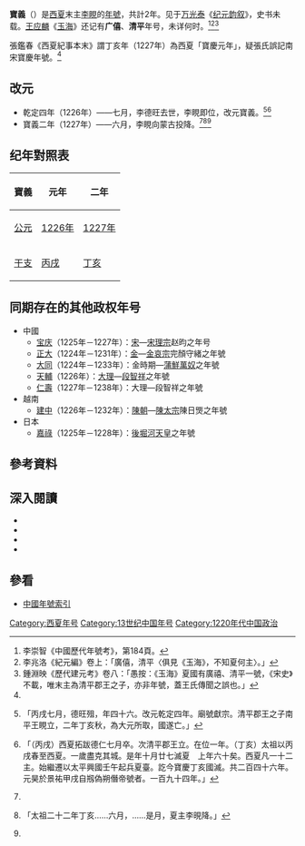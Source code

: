 {{Redirect2|清平|地方|清平縣}}
{{Eranamebox|年号=寶義
|起讫时间= 1226年七月－1227年六月
|政权= [[西夏|西夏]]
|帝王= 末主[[李睍|李睍]]
|历时= 2年
|timeline= <timeline>
ImageSize  = width:200 height:50
PlotArea   = width:180 height:30 left:10 bottom:20
TimeAxis   = orientation:horizontal
DateFormat = yyyy
Period     = from:1032 till:1227
AlignBars  = early
ScaleMajor = increment:50 start:1032
Colors =
  id:canvas value:rgb(1,1,0.85)
BackgroundColors = canvas:canvas
PlotData =
  width:15 color:black
  bar:era from:start till:end
  bar:era from:1226 till:1227 color:red
  bar:era from:1226 till:1227 color:yellow
</timeline>
|说明=寶義在<span style="color: red;">'''西夏'''</span>及李睍時期的位置
}}
'''寶義'''（{{kj|1226年|七月|1227年|六月}}）是[[西夏|西夏]]末主[[李睍|李睍]]的[[年號|年號]]，共計2年。见于[[万光泰|万光泰]]《[[纪元韵叙|纪元韵叙]]》，史书未载。[[王应麟|王应麟]]《[[玉海|玉海]]》还记有'''广僖'''、'''清平'''年号，未详何时。<ref name="李崇智">李崇智《中國歷代年號考》，第184頁。</ref><ref>李兆洛《紀元編》卷上：「廣僖，清平〈俱見《玉海》，不知夏何主〉。」</ref><ref>鍾淵映《歷代建元考》卷八：「愚按：《玉海》夏國有廣禧、清平一號，《宋史》不載，唯末主為清平郡王之子，亦非年號，蓋王氏傳聞之誤也。」</ref>

張鑑春《西夏紀事本末》謂丁亥年（1227年）為西夏「寶慶元年」，疑張氏誤記南宋寶慶年號。<ref name="李崇智"/>

==改元==
*乾定四年（1226年）——七月，李德旺去世，李睍即位，改元寶義。<ref name="宋史">{{cite wikisource|title=宋史列傳卷第二百四十五外國二夏國下|last=脫脫|wslink=zh:宋史/卷486}}「丙戌七月，德旺殂，年四十六。改元乾定四年。廟號獻宗。清平郡王之子南平王睍立，二年丁亥秋，為大元所取，國遂亡。」</ref><ref name="佛祖歷代通載">{{cite wikisource|title=佛祖歷代通載卷二十一|last=念常|wslink=zh:佛祖歷代通載/卷21}}「（丙戌）西夏拓跋德仁七月卒。次清平郡王立。在位一年。（丁亥）太祖以丙戌春至西夏。一歲盡克其城。是年十月廿七滅夏　上年六十矣。西夏凡一十二主。始繼遷以太平興國壬午起兵夏臺。訖今寶慶丁亥國滅。共二百四十六年。元昊於景祐甲戌自剏偽朔僭帝號者。一百九十四年。」</ref>
*寶義二年（1227年）——六月，李睍向蒙古投降。<ref name="宋史"/><ref>{{cite wikisource|title=元史本紀第一太祖|last=脫脫|wslink=zh:元史/卷001}}「太祖二十二年丁亥……六月，……是月，夏主李晛降。」</ref><ref name="佛祖歷代通載"/>

==纪年對照表==
{| class="wikitable"  style="text-align:center;"
!寶義!!元年!!二年
|-
![[公元|公元]]
|[[1226年|1226年]]||[[1227年|1227年]]
|-
![[干支|干支]]
|[[丙戌|丙戌]]||[[丁亥|丁亥]]
|}

==同期存在的其他政权年号==
*中國
**[[宝庆|宝庆]]（1225年－1227年）：[[宋朝|宋]]—[[宋理宗|宋理宗]]赵昀之年号 
**[[正大|正大]]（1224年－1231年）：[[金朝|金]]—[[金哀宗|金哀宗]]完顏守緒之年號
**[[大同_(蒲鮮萬奴)|大同]]（1224年－1233年）：金時期—[[蒲鮮萬奴|蒲鮮萬奴]]之年號
**[[天輔_(大理)|天輔]]（1226年）：[[大理國|大理]]—[[段智祥|段智祥]]之年號
**[[仁壽_(大理)|仁壽]]（1227年－1238年）：大理—段智祥之年號
*越南
**[[建中_(越南)|建中]]（1226年－1232年）：[[陳朝_(越南)|陳朝]]—[[陳太宗|陳太宗]]陳日煚之年號
*日本
**[[嘉祿|嘉祿]]（1225年－1228年）：[[後堀河天皇|後堀河天皇]]之年號

==參考資料==
{{Reflist}}

==深入閱讀==
<div>
*{{Cite book|author=李崇智|title=中國歷代年號考|format=|url=|date=2004年12月|publisher=中華書局|location=北京|id=ISBN 7101025129}}
*{{Cite book|author=鄧洪波|title=東亞歷史年表|format=pdf|url=http://www.eastasia.ntu.edu.tw/chinese/05_a04.htm|date=2005年3月|publisher=國立臺灣大學東亞經典與文化研究計劃|location=臺北|id=ISBN 9789860005189}}
*{{Cite book|author=長部和雄|title=西夏紀年考（上）|format=pdf|url=https://repository.kulib.kyoto-u.ac.jp/dspace/bitstream/2433/247949/1/shirin_018_3_420.pdf|date=1933年7月1日|publisher=京都大學|location=東京|id=ISBN }}
*{{Cite book|author=長部和雄|title=西夏紀年考（下）|format=pdf|url=https://repository.kulib.kyoto-u.ac.jp/dspace/bitstream/2433/247970/1/shirin_018_4_657.pdf|date=1933年10月1日|publisher=京都大學|location=東京|id=ISBN }}
</div>

==參看==
*[[中国年号列表#西夏|中國年號索引]]

{{年号|[[乾定|乾定]]|[[中国年号列表|西夏年号]]|--}}
{{西夏年号}}

[[Category:西夏年号|Category:西夏年号]]
[[Category:13世纪中国年号|Category:13世纪中国年号]]
[[Category:1220年代中国政治|Category:1220年代中国政治]]